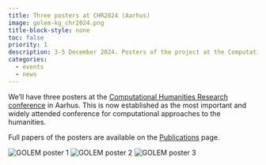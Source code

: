 ```yaml
---
title: Three posters at CHR2024 (Aarhus)
image: golem-kg_chr2024.png
title-block-style: none
toc: false
priority: 1
description: 3-5 December 2024. Posters of the project at the Computational Humanities Research conference.
categories:
  - events
  - news
---
```


We'll have three posters at the [Computational Humanities Research conference](https://2024.computational-humanities-research.org/programme/) in Aarhus. This is now established as the most important and widely attended conference for computational approaches to the humanities.

Full papers of the posters are available on the [Publications](https://golemlab.eu/publications/) page.

![GOLEM poster 1](golem-kg_chr2024.png)
![GOLEM poster 2](qidian_chr2024.png)
![GOLEM poster 3](omegaverse_chr2024.png)